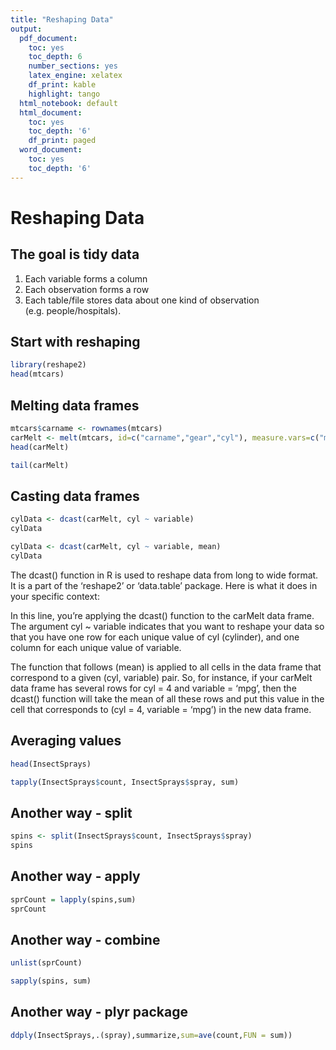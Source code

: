 ```yaml
---
title: "Reshaping Data"
output:
  pdf_document:
    toc: yes
    toc_depth: 6
    number_sections: yes
    latex_engine: xelatex
    df_print: kable
    highlight: tango
  html_notebook: default
  html_document:
    toc: yes
    toc_depth: '6'
    df_print: paged
  word_document:
    toc: yes
    toc_depth: '6'
---
```


# Reshaping Data

## The goal is tidy data 

1. 	Each variable forms a column
2. 	Each observation forms a row
3. 	Each table/file stores data about one kind of observation (e.g. people/hospitals).

## Start with reshaping 

```r
library(reshape2)
head(mtcars)
```

## Melting data frames

```r
mtcars$carname <- rownames(mtcars)
carMelt <- melt(mtcars, id=c("carname","gear","cyl"), measure.vars=c("mpg","hp"))
head(carMelt)
```

```r
tail(carMelt)
```

## Casting data frames

```r
cylData <- dcast(carMelt, cyl ~ variable)
cylData
```

```r
cylData <- dcast(carMelt, cyl ~ variable, mean)
cylData
```

The dcast() function in R is used to reshape data from long to wide format. It is a part of the 'reshape2' or 'data.table' package. Here is what it does in your specific context:


In this line, you're applying the dcast() function to the carMelt data frame. The argument cyl ~ variable indicates that you want to reshape your data so that you have one row for each unique value of cyl (cylinder), and one column for each unique value of variable.

The function that follows (mean) is applied to all cells in the data frame that correspond to a given (cyl, variable) pair. So, for instance, if your carMelt data frame has several rows for cyl = 4 and variable = 'mpg', then the dcast() function will take the mean of all these rows and put this value in the cell that corresponds to (cyl = 4, variable = 'mpg') in the new data frame.


## Averaging values

```r
head(InsectSprays)
```

```r
tapply(InsectSprays$count, InsectSprays$spray, sum)
```

## Another way - split

```r
spins <- split(InsectSprays$count, InsectSprays$spray)
spins
```


## Another way - apply


```r
sprCount = lapply(spins,sum)
sprCount
```

## Another way - combine

```r
unlist(sprCount)
```

```r
sapply(spins, sum)
```

## Another way - plyr package

```r
ddply(InsectSprays,.(spray),summarize,sum=ave(count,FUN = sum))
```

